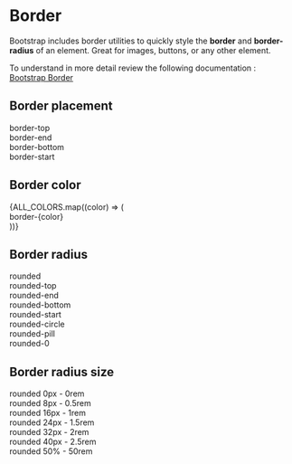 

<Meta title="Design System/Tokens/Border" />

# Border

Bootstrap includes border utilities to quickly style the **border** and **border-radius** of an element. Great for images, buttons, or any other element.

To understand in more detail review the following documentation : [Bootstrap Border](https://getbootstrap.com/docs/5.3/utilities/borders/#border)

## Border placement

<div className="row gap-2 mt-3">
  <div className="col-2 d-flex justify-content-start align-items-center flex-column">
    <div className="border-black border-1 border-top bg-light ratio ratio-1x1" />
    <div className="text-center">
      border-top
    </div>
  </div>
  <div className="col-2 d-flex justify-content-start align-items-center flex-column">
    <div className="border-black border-1 border-end bg-light ratio ratio-1x1" />
    <div className="text-center">
      border-end
    </div>
  </div>
  <div className="col-2 d-flex justify-content-start align-items-center flex-column">
    <div className="border-black border-1 border-bottom bg-light ratio ratio-1x1" />
    <div className="text-center">
      border-bottom
    </div>
  </div>
  <div className="col-2 d-flex justify-content-start align-items-center flex-column">
    <div className="border-black border-1 border-start bg-light ratio ratio-1x1" />
    <div className="text-center">
      border-start
    </div>
  </div>
</div>

## Border color

<div className="row gap-2 mt-3">
  {ALL_COLORS.map((color) => (
    <div className="col-2 d-flex justify-content-start align-items-center flex-column">
      <div className={`border-${color} border border-2 bg-light ratio ratio-1x1`} />
      <div className="text-center">
        border-{color}
      </div>
    </div>
  ))}
</div>

## Border radius

<div className="row gap-2 mt-3">
  <div className="col-2 d-flex justify-content-start align-items-center flex-column">
    <div className="rounded bg-gray-light ratio ratio-1x1" />
    <div className="text-center">
      rounded
    </div>
  </div>
  <div className="col-2 d-flex justify-content-start align-items-center flex-column">
    <div className="rounded-top bg-gray-light ratio ratio-1x1" />
    <div className="text-center">
      rounded-top
    </div>
  </div>
  <div className="col-2 d-flex justify-content-start align-items-center flex-column">
    <div className="rounded-end bg-gray-light ratio ratio-1x1" />
    <div className="text-center">
      rounded-end
    </div>
  </div>
  <div className="col-2 d-flex justify-content-start align-items-center flex-column">
    <div className="rounded-bottom bg-gray-light ratio ratio-1x1" />
    <div className="text-center">
      rounded-bottom
    </div>
  </div>
  <div className="col-2 d-flex justify-content-start align-items-center flex-column">
    <div className="rounded-start bg-gray-light ratio ratio-1x1" />
    <div className="text-center">
      rounded-start
    </div>
  </div>
  <div className="col-2 d-flex justify-content-start align-items-center flex-column">
    <div className="rounded-circle bg-gray-light ratio ratio-1x1" />
    <div className="text-center">
      rounded-circle
    </div>
  </div>
  <div className="col-2 d-flex justify-content-start align-items-center flex-column">
    <div className="rounded-pill bg-gray-light ratio ratio-4x3" />
    <div className="text-center">
      rounded-pill
    </div>
  </div>
  <div className="col-2 d-flex justify-content-start align-items-center flex-column">
    <div className="rounded-0 bg-gray-light ratio ratio-1x1" />
    <div className="text-center">
      rounded-0
    </div>
  </div>
</div>

## Border radius size

<div className="row gap-2 mt-3">
  <div className="col-2 d-flex justify-content-start align-items-center flex-column">
    <div className="rounded-0 bg-gray-light ratio ratio-1x1" />
    <div className="text-center">
      rounded 0px - 0rem
    </div>
  </div>
  <div className="col-2 d-flex justify-content-start align-items-center flex-column">
    <div className="rounded-1 bg-gray-light ratio ratio-1x1" />
    <div className="text-center">
      rounded 8px - 0.5rem
    </div>
  </div>
  <div className="col-2 d-flex justify-content-start align-items-center flex-column">
    <div className="rounded-2 bg-gray-light ratio ratio-1x1" />
    <div className="text-center">
      rounded 16px - 1rem
    </div>
  </div>
  <div className="col-2 d-flex justify-content-start align-items-center flex-column">
    <div className="rounded-3 bg-gray-light ratio ratio-1x1" />
    <div className="text-center">
      rounded 24px - 1.5rem
    </div>
  </div>
  <div className="col-2 d-flex justify-content-start align-items-center flex-column">
    <div className="rounded-4 bg-gray-light ratio ratio-1x1" />
    <div className="text-center">
      rounded 32px - 2rem
    </div>
  </div>
  <div className="col-2 d-flex justify-content-start align-items-center flex-column">
    <div className="rounded-5 bg-gray-light ratio ratio-1x1" />
    <div className="text-center">
      rounded 40px - 2.5rem
    </div>
  </div>
  <div className="col-2 d-flex justify-content-start align-items-center flex-column">
    <div className="rounded-pill bg-gray-light ratio ratio-1x1" />
    <div className="text-center">
      rounded 50% - 50rem
    </div>
  </div>
</div>
